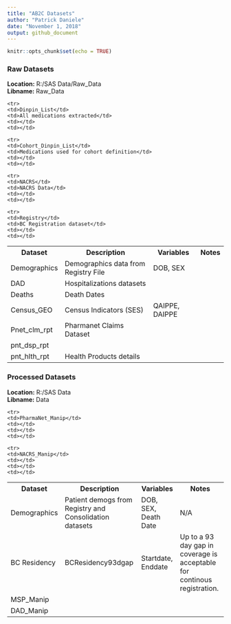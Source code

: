 ```yaml
---
title: "AB2C Datasets"
author: "Patrick Daniele"
date: "November 1, 2018"
output: github_document
---
```


```r
knitr::opts_chunk$set(echo = TRUE)
```


<h3>Raw Datasets</h3>
<p><B>Location:</B> R:/SAS Data/Raw_Data<br>
<B>Libname:</B> Raw_Data</p>
 <table style="width:100%">
  <tr>
    <th>Dataset</th>
    <th>Description</th>
    <th>Variables</th>
    <th>Notes</th>
  </tr>
  <tr>
    <td>Demographics</td>
    <td>Demographics data from Registry File</td>
    <td>DOB, SEX</td>
    <td></td>
  </tr>
  <tr>
    <td>DAD</td>
    <td>Hospitalizations datasets</td>
    <td></td>
    <td></td>
  </tr>
  <tr>
    <td>Deaths</td>
    <td>Death Dates</td>
    <td></td>
    <td></td>
  </tr>
    <tr>
    <td>Census_GEO</td>
    <td>Census Indicators (SES)</td>
    <td>QAIPPE, DAIPPE</td>
    <td></td>
  </tr>
      <tr>
    <td>Dinpin_List</td>
    <td>All medications extracted</td>
    <td></td>
    <td></td>
  </tr>
      <tr>
    <td>Cohort_Dinpin_List</td>
    <td>Medications used for cohort definition</td>
    <td></td>
    <td></td>
  </tr>
      <tr>
    <td>NACRS</td>
    <td>NACRS Data</td>
    <td></td>
    <td></td>
  </tr>
    <tr>
    <td>Pnet_clm_rpt</td>
    <td>Pharmanet Claims Dataset</td>
    <td></td>
    <td></td>
  </tr>
    <tr>
    <td>pnt_dsp_rpt</td>
    <td></td>
    <td></td>
    <td></td>
  </tr>
    <tr>
    <td>pnt_hlth_rpt</td>
    <td>Health Products details</td>
    <td></td>
    <td></td>
  </tr>
      <tr>
    <td>Registry</td>
    <td>BC Registration dataset</td>
    <td></td>
    <td></td>
  </tr>
  
  
</table> 

<h3>Processed Datasets</h3>
<p><B>Location:</B> R:/SAS Data<br>
<B>Libname:</B> Data</p>
 <table style="width:100%">
  <tr>
    <th>Dataset</th>
    <th>Description</th>
    <th>Variables</th>
    <th>Notes</th>
  </tr>
  <tr>
    <td>Demographics</td>
    <td>Patient demogs from Registry and Consolidation datasets</td>
    <td>DOB, SEX, Death Date</td>
    <td>N/A</td>
  </tr>
  <tr>
    <td>BC Residency</td>
    <td>BCResidency93dgap</td>
    <td>Startdate, Enddate</td>
    <td>Up to a 93 day gap in coverage is acceptable for continous registration.</td>
  </tr>
  <tr>
    <td>MSP_Manip</td>
    <td></td>
    <td></td>
    <td></td>
  </tr>
    <tr>
    <td>DAD_Manip</td>
    <td></td>
    <td></td>
    <td></td>
  </tr>
      <tr>
    <td>PharmaNet_Manip</td>
    <td></td>
    <td></td>
    <td></td>
  </tr>
      <tr>
    <td>NACRS_Manip</td>
    <td></td>
    <td></td>
    <td></td>
  </tr>
</table> 
